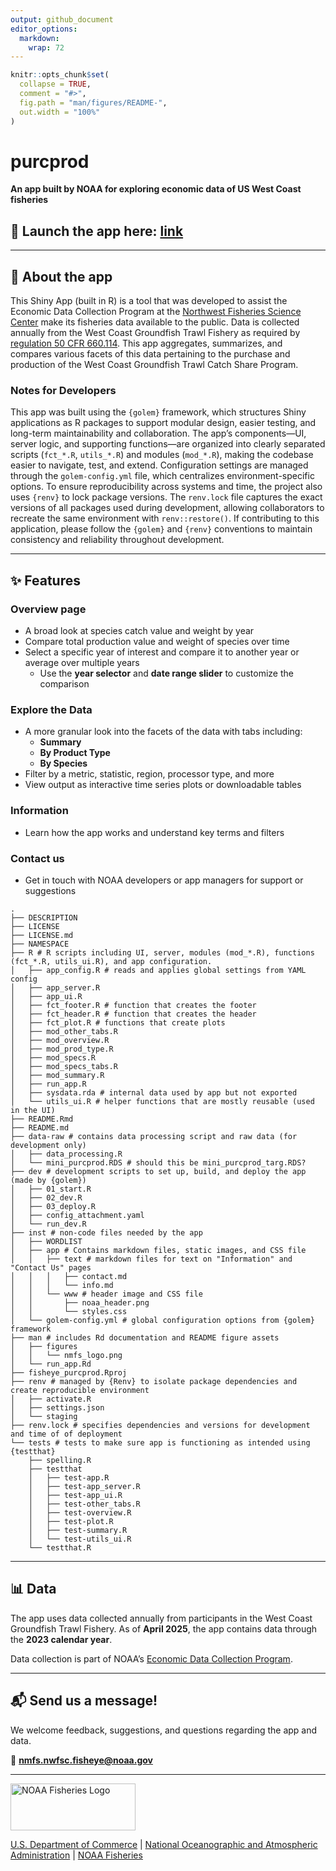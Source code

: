 ```yaml
---
output: github_document
editor_options: 
  markdown: 
    wrap: 72
---
```


<!-- README.md is generated from README.Rmd. Please edit that file -->


<!-- You'll still need to render `README.Rmd` regularly, to keep `README.md` -->
<!-- up-to-date. `devtools::build_readme()` is handy for this. -->

```r
knitr::opts_chunk$set(
  collapse = TRUE,
  comment = "#>",
  fig.path = "man/figures/README-",
  out.width = "100%"
)
```

# purcprod

**An app built by NOAA for exploring economic data of US West Coast
fisheries**

## 🚀 Launch the app here: [link]()


------------------------------------------------------------------------

## 🧭 About the app

This Shiny App (built in R) is a tool that was developed to assist the
Economic Data Collection Program at the
<a href="https://www.fisheries.noaa.gov/about/northwest-fisheries-science-center" target="_blank">Northwest
Fisheries Science Center</a> make its fisheries data available to the
public. Data is collected annually from the West Coast Groundfish Trawl
Fishery as required by
<a href="https://www.ecfr.gov/current/title-50/chapter-VI/part-660/subpart-D/section-660.114" target="_blank">regulation
50 CFR 660.114</a>. This app aggregates, summarizes, and compares
various facets of this data pertaining to the purchase and production of
the West Coast Groundfish Trawl Catch Share Program.

### Notes for Developers

This app was built using the `{golem}` framework, which structures Shiny
applications as R packages to support modular design, easier testing,
and long-term maintainability and collaboration. The app's
components—UI, server logic, and supporting functions—are organized into
clearly separated scripts (`fct_*.R`, `utils_*.R`) and modules
(`mod_*.R`), making the codebase easier to navigate, test, and extend.
Configuration settings are managed through the `golem-config.yml` file,
which centralizes environment-specific options. To ensure
reproducibility across systems and time, the project also uses `{renv}`
to lock package versions. The `renv.lock` file captures the exact
versions of all packages used during development, allowing collaborators
to recreate the same environment with `renv::restore()`. If contributing
to this application, please follow the `{golem}` and `{renv}`
conventions to maintain consistency and reliability throughout
development.

------------------------------------------------------------------------

## ✨ Features

### **Overview page**

-   A broad look at species catch value and weight by year
-   Compare total production value and weight of species over time
-   Select a specific year of interest and compare it to another year or
    average over multiple years
    -   Use the **year selector** and **date range slider** to customize
        the comparison

### **Explore the Data**

-   A more granular look into the facets of the data with tabs
    including:
    -   **Summary**
    -   **By Product Type**
    -   **By Species**
-   Filter by a metric, statistic, region, processor type, and more
-   View output as interactive time series plots or downloadable tables

### **Information**

-   Learn how the app works and understand key terms and filters

### **Contact us**

- Get in touch with NOAA developers or app managers for support or suggestions

```         
.
├── DESCRIPTION 
├── LICENSE 
├── LICENSE.md 
├── NAMESPACE 
├── R # R scripts including UI, server, modules (mod_*.R), functions (fct_*.R, utils_ui.R), and app configuration.
│   ├── app_config.R # reads and applies global settings from YAML config
│   ├── app_server.R
│   ├── app_ui.R
│   ├── fct_footer.R # function that creates the footer
│   ├── fct_header.R # function that creates the header
│   ├── fct_plot.R # functions that create plots
│   ├── mod_other_tabs.R 
│   ├── mod_overview.R
│   ├── mod_prod_type.R
│   ├── mod_specs.R
│   ├── mod_specs_tabs.R
│   ├── mod_summary.R
│   ├── run_app.R
│   ├── sysdata.rda # internal data used by app but not exported
│   └── utils_ui.R # helper functions that are mostly reusable (used in the UI)
├── README.Rmd
├── README.md
├── data-raw # contains data processing script and raw data (for development only)
│   ├── data_processing.R 
│   └── mini_purcprod.RDS # should this be mini_purcprod_targ.RDS?
├── dev # development scripts to set up, build, and deploy the app (made by {golem})
│   ├── 01_start.R
│   ├── 02_dev.R
│   ├── 03_deploy.R
│   ├── config_attachment.yaml
│   └── run_dev.R
├── inst # non-code files needed by the app
│   ├── WORDLIST
│   ├── app # Contains markdown files, static images, and CSS file
│   │   ├── text # markdown files for text on "Information" and "Contact Us" pages
│   │   │   ├── contact.md
│   │   │   └── info.md
│   │   └── www # header image and CSS file
│   │       ├── noaa_header.png
│   │       └── styles.css
│   └── golem-config.yml # global configuration options from {golem} framework
├── man # includes Rd documentation and README figure assets
│   ├── figures
│   │   └── nmfs_logo.png
│   └── run_app.Rd
├── fisheye_purcprod.Rproj
├── renv # managed by {Renv} to isolate package dependencies and create reproducible environment
│   ├── activate.R
│   ├── settings.json
│   └── staging
├── renv.lock # specifies dependencies and versions for development and time of of deployment
└── tests # tests to make sure app is functioning as intended using {testthat}
    ├── spelling.R
    ├── testthat
    │   ├── test-app.R
    │   ├── test-app_server.R
    │   ├── test-app_ui.R
    │   ├── test-other_tabs.R
    │   ├── test-overview.R
    │   ├── test-plot.R
    │   ├── test-summary.R
    │   └── test-utils_ui.R
    └── testthat.R
```

------------------------------------------------------------------------

## 📊 Data

The app uses data collected annually from participants in the West Coast
Groundfish Trawl Fishery. As of **April 2025**, the app contains data through the **2023 calendar year**.

Data collection is part of NOAA’s [Economic Data Collection
Program](https://www.fisheries.noaa.gov/west-coast/science-data/economic-data-collection-west-coast-groundfish-trawl-fishery).

------------------------------------------------------------------------

## 📬 Send us a message!

We welcome feedback, suggestions, and questions regarding the app and
data.

📧
[**nmfs.nwfsc.fisheye\@noaa.gov**](mailto:nmfs.nwfsc.fisheye@noaa.gov){.email}

------------------------------------------------------------------------

<img src="man/figures/nmfs_logo.png" alt="NOAA Fisheries Logo" width="200" style="height: 75px !important;"/>

[U.S. Department of Commerce](https://www.commerce.gov/) \| [National
Oceanographic and Atmospheric Administration](https://www.noaa.gov) \|
[NOAA Fisheries](https://www.fisheries.noaa.gov/)

